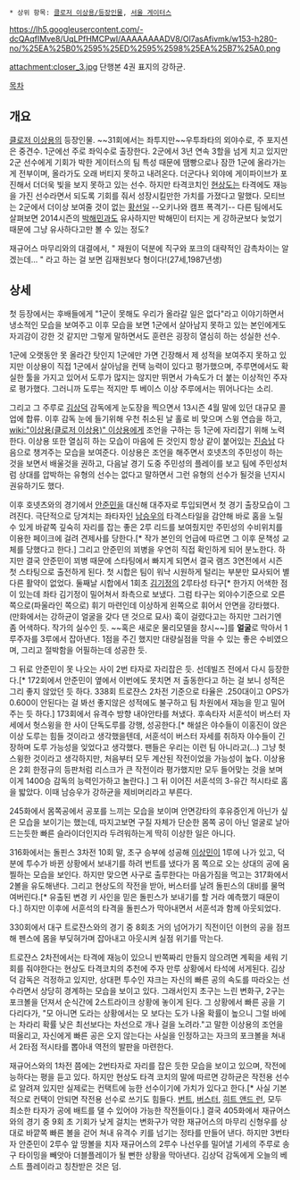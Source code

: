 * 상위 항목: [[클로저 이상용/등장인물]], [[서울 게이터스]]

https://lh5.googleusercontent.com/-dcQAqfIMve8/UqLPfHMCPwI/AAAAAAAADV8/Ol7asAfivmk/w153-h280-no/%25EA%25B0%2595%25ED%2595%2598%25EA%25B7%25A0.png

attachment:closer_3.jpg
단행본 4권 표지의 강하균.

[[목차]]

== 개요 ==
[[클로저 이상용]]의 등장인물. ~~31회에서는 좌투지만~~우투좌타의 외야수로, 주 포지션은 중견수. 1군에선 주로 좌익수로 출장한다. 2군에서 3년 연속 3할을 넘게 치고 있지만 2군 선수에게 기회가 박한 게이터스의 팀 특성 때문에 땜빵으로나 잠깐 1군에 올라가는게 전부이며, 올라가도 오래 버티지 못하고 내려온다. 더군다나 외야에 게이파이브가 포진해서 더더욱 빛을 보지 못하고 있는 선수. 하지만 타격코치인 [[현상도]]는 타격에도 재능을 가진 선수라면서 되도록 기회를 줘서 성장시킬만한 가치를 가졌다고 말했다.
모티브는 2군에서 더이상 보여줄 것이 없는 [[황선일]] --오키나와 캠프 폭격기-- 다른 팀에서도 살펴보면 2014시즌의 [[박해민]]과도 유사하지만 박해민이 터지는 게 강하균보다 늦었기 때문에 그냥 유사하다고만 볼 수 있는 정도?

재규어스 마무리와의 대결에서, " 재원이 덕분에 직구와 포크의 대략적인 감촉차이는 알겠는데... " 라고 하는 걸 보면 김재원보다 형이다!(27세,1987년생)



== 상세 ==
첫 등장에서는 후배들에게 "1군이 못해도 우리가 올라갈 일은 없다"라고 이야기하면서 냉소적인 모습을 보여주고 이후 모습을 보면 1군에서 살아남지 못하고 있는 본인에게도 자괴감이 강한 것 같지만 그렇게 말하면서도 훈련은 굉장히 열심히 하는 성실한 선수.

1군에 오랫동안 못 올라간 탓인지 1군에만 가면 긴장해서 제 성적을 보여주지 못하고 있지만 이상용이 직접 1군에서 살아남을 컨택 능력이 있다고 평가했으며, 주루면에서도 확실한 툴을 가지고 있어서 도루가 많지는 않지만 뛰면서 가속도가 더 붙는 이상적인 주자로 평가했다. 그러니까 도루는 적지만 투 베이스 이상 주루에서는 뛰어나다는 소리.

그리고 그 주루로 [[김상덕]] 감독에게 눈도장을 찍으면서 13시즌 4월 말에 있던 대규모 콜업에 합류. 이후 감독 눈에 들기위해 우천 취소된 날 홀로 비 맞으며 스윙 연습을 하고, [[wiki:"이상용(클로저 이상용)" 이상용]]에게 조언을 구하는 등 1군에 자리잡기 위해 노력한다. 이상용 또한 열심히 하는 모습이 마음에 든 것인지 항상 같이 붙어있는 [[진승남]] 다음으로 챙겨주는 모습을 보여준다. 이상용은 조언을 해주면서 호넷츠의 주민성이 하는 것을 보면서 배울것을 권하고, 다음날 경기 도중 주민성의 플레이를 보고 팀에 주민성처럼 상대를 압박하는 유형의 선수는 없다고 말하면서 그런 유형의 선수가 될것을 넌지시 권유하기도 했다.

이후 호넷츠와의 경기에서 [[안준민]]을 대신해 대주자로 투입되면서 첫 경기 출장모습이 그려진다. 극단적으로 당겨치는 좌타자인 [[남승우]]의 타격스타일을 감안해 바로 홈을 노릴 수 있게 바같쪽 깊숙히 자리를 잡는 좋은 2루 리드를 보여줬지만 주민성의 수비위치를 이용한 페이크에 걸려 견제사를 당한다.[* 작가 본인의 언급에 따르면 그 이후 문책성 교체를 당했다고 한다.] 그리고 안준민의 꾀병을 우연히 직접 확인하게 되어 분노한다. 하지만 결국 안준민이 꾀병 때문에 스타팅에서 빠지게 되면서 결국 램즈 3연전에서 시즌 첫 스타팅으로 출전하게 된다. 첫 시합은 팀이 워낙 시원하게 털리는 부분만 묘사되어 별다른 활약이 없었다. 둘째날 시합에서 1회초 [[김기정]]의 2루타성 타구[* 한가지 어색한 점이 있는데 좌타 김기정이 밀어쳐서 좌측으로 보냈다. 그럼 타구는 외야수기준으로 오른쪽으로(파울라인 쪽으로) 휘기 마련인데 이상하게 왼쪽으로 휘어서 안면을 강타했다. (만화에서는 강하균이 얼굴을 갖다 댄 것으로 묘사) 훅이 걸렸다고는 하지만 그러기엔 좀 어색하다. 작가의 실수인 듯. ~~혹은 새로운 물리모델을 창시~~]를 '''얼굴'''로 막아서 1루주자를 3루에서 잡아낸다. 1점을 주긴 했지만 대량실점을 막을 수 있는 좋은 수비였으며, 그리고 절박함을 어필하는데 성공한 듯.

그 뒤로 안준민이 못 나오는 사이 2번 타자로 자리잡은 듯. 선데빌즈 전에서 다시 등장한다.[* 172회에서 안준민이 옆에서 이번에도 못치면 저 출동한다고 하는 걸 보니 성적은 그리 좋지 않았던 듯 하다. 338회 트로쟌스 2차전 기준으로 타율은 .250대이고 OPS가 0.600이 안된다는 걸 봐선 좋지않은 성적에도 불구하고 팀 차원에서 재능을 믿고 밀어주는 듯 하다.] 173회에서 유격수 방향 내야안타를 쳐냈다. 후속타자 서훈석이 버스터 자세에서 헛스윙을 한 사이 단독도루를 강행, 성공한다.[* 해설은 야수들이 이홍진이 앉은 이상 도루는 힘들 것이라고 생각했을텐데, 서훈석이 버스터 자세를 취하자 야수들이 긴장하며 도루 가능성을 잊었다고 생각했다. 팬들은 우리는 이런 팀 아니라고(...) 그냥 헛스윙한 것이라고 생각하지만, 처음부터 모두 계산된 작전이었을 가능성이 높다. 이상용은 2회 한정규의 등판처럼 리스크가 큰 작전이라 평가했지만 모두 들어맞는 것을 보며 이게 1400승 감독의 능력인가하고 놀란다.] 그 뒤 이어진 서훈석의 3-유간 적시타로 홈을 밟았다. 이때 남승우가 강하균을 제비머리라고 부른다.

245화에서 몸쪽공에서 공포를 느끼는 모습을 보이며 안면강타의 후유증인게 아닌가 싶은 모습을 보이기는 했는데, 따지고보면 구질 자체가 단순한 몸쪽 공이 아닌 얼굴로 날아드는듯한 빠른 슬라이더인지라 두려워하는게 딱히 이상한 일은 아니다.

316화에서는 돌핀스 3차전 10회 말, 초구 승부에 성공해 [[이상민(클로저 이상용)|이상민]]이 1루에 나가 있고, 덕분에 투수가 바뀐 상황에서 보내기를 하려 번트를 냈다가 몸 쪽으로 오는 상대의 공에 움찔하는 모습을 보인다. 하지만 맞으면 사구로 출루한다는 마음가짐을 먹고는 317화에서 2볼을 유도해낸다. 그리고 현상도의 작전을 받아, 버스터를 날려 돌핀스의 대비를 물먹여버린다.[* 유출된 변경 키 사인을 믿은 돌핀스가 보내기를 할 거라 예측했기 때문이다.] 하지만 이후에 서훈석의 타격을 돌핀스가 막아내면서 서훈석과 함께 아웃되었다.

330회에서 대구 트로쟌스와의 경기 중 8회초 거의 넘어가기 직전이던 이현의 공을 점프해 펜스에 몸을 부딪혀가며 잡아내고 아웃시켜 실점 위기를 막는다.

트로쟌스 2차전에서는 타격에 재능이 있으니 반쪽짜리 만들지 않으려면 계획을 세워 기회를 줘야한다는 현상도 타격코치의 추천에 주자 만루 상황에서 타석에 서게된다. 김상덕 감독은 걱정하고 있지만, 상대편 투수인 쟈크는 자신의 빠른 공의 속도를 따라오는 선수라면서 상당히 경계하는 모습을 보이고 있다. 그래서인지 초구는 느린 변화구, 2구는 포크볼을 던져서 순식간에 2스트라이크 상황에 놓이게 된다. 그 상황에서 빠른 공을 기다리다가, "모 아니면 도라는 상황에서는 모 보다는 도가 나올 확률이 높으니 그럴 바에는 차라리 확률 낮은 최선보다는 차선으로 개나 걸을 노려라."고 말한 이상용의 조언을 떠올리고, 자신에게 빠른 공은 오지 않는다는 사실을 인정하고는 자크의 포크볼을 쳐내서 2타점 적시타를 뽑아내 역전의 발판을 마련한다.

재규어스와의 1차전 쯤에는 2번타자로 자리를 잡은 듯한 모습을 보이고 있으며, 작전에 능하다는 평을 듣고 있다. 하지만 현상도 타격 코치의 말에 따르면 강하균은 작전용 선수로 알려져 있지만 실제로는 컨택트에 능한 선수이기에 가치가 있다고 한다.[* 사실 기본적으로 컨택이 안되면 작전용 선수로 쓰기도 힘들다. [[번트]], [[버스터]], [[히트 앤드 런]], 모두 최소한 타자가 공에 배트를 댈 수 있어야 가능한 작전들이다.] 결국 405화에서 재규어스와의 경기 중 9회 초 기회가 낮게 걸치는 변화구가 약한 재규어스의 마무리 신형우를 상대로 바깥쪽 빠른 볼을 걷어 쳐내 유격수 키를 넘기는 정타를 만들어 낸다. 하지만 3번타자 안준민이 2루수 앞 땅볼을 치자 재규어스의 2루수 나선우를 밀어낼 기세의 주루로 송구 타이밍을 빼앗아 더블플레이가 될 뻔한 상황을 막아낸다. 김상덕 감독에게 오늘의 베스트 플레이라고 칭찬받은 것은 덤.
